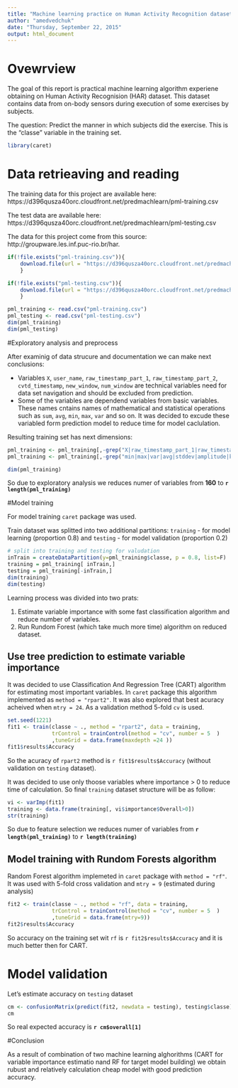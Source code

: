 ```yaml
---
title: "Machine learning practice on Human Activity Recognition dataset"
author: "amedvedchuk"
date: "Thursday, September 22, 2015"
output: html_document
---
```


# Ovewrview

The goal of this report is practical machine learning algorithm experiene obtaining on Human Activity Recognision (HAR) dataset. This dataset contains data from on-body sensors during execution of some exercises by subjects.

The question: Predict the manner in which subjects did the exercise. This is the "classe" variable in the training set.

```r
library(caret)

```

# Data retrieaving and reading

The training data for this project are available here: 
https://d396qusza40orc.cloudfront.net/predmachlearn/pml-training.csv

The test data are available here: 
https://d396qusza40orc.cloudfront.net/predmachlearn/pml-testing.csv

The data for this project come from this source: http://groupware.les.inf.puc-rio.br/har.

```r
if(!file.exists("pml-training.csv")){
    download.file(url = "https://d396qusza40orc.cloudfront.net/predmachlearn/pml-training.csv", destfile = "pml-training.csv")
    }

if(!file.exists("pml-testing.csv")){
    download.file(url = "https://d396qusza40orc.cloudfront.net/predmachlearn/pml-testing.csv", destfile = "pml-testing.csv")
    }
```

```r
pml_training <- read.csv("pml-training.csv")
pml_testing <- read.csv("pml-testing.csv")
dim(pml_training)
dim(pml_testing)
```


#Exploratory analysis and preprocess

After examinig of data strucure and documentation we can make next conclusions:
 
 - Variables `X`, `user_name`, `raw_timestamp_part_1`, `raw_timestamp_part_2`, `cvtd_timestamp`, `new_window`, `num_window` are technical variables need for data set navigation and should be excluded from prediction.
 - Some of the variables are dependend variables from basic variables. These names cntains names of mathematical and statistical operations such as `sum`, `avg`, `min`, `max`, `var` and so on. It was decided to excude these variabled form prediction model to reduce time for model caclulation.


Resulting training set has next dimensions: 
```r

pml_training <- pml_training[,-grep("X|raw_timestamp_part_1|raw_timestamp_part_2|num_window|new_window|cvtd_timestamp|user_name", names(pml_training))]
pml_training <- pml_training[,-grep("min|max|var|avg|stddev|amplitude|kurtosis|skewness", names(pml_training))]

dim(pml_training)

```

So due to exploratory analysis we reduces numer of variables from **160** to **`r length(pml_training)`**


#Model training

For model training `caret` package was used.

Train dataset was splitted into two additional partitions: `training` - for model learning (proportion 0.8) and `testing` - for model validation (proportion 0.2)

```r
# split into training and testing for valudation
inTrain = createDataPartition(y=pml_training$classe, p = 0.8, list=F)
training = pml_training[ inTrain,]
testing = pml_training[-inTrain,]
dim(training)
dim(testing)

```

Learning process was divided into two prats: 

1. Estimate variable importance with some fast classification algorithm and reduce number of variables.
2. Run Rundom Forest (which take much more time) algorithm on reduced dataset.

## Use tree prediction to estimate variable importance

It was decided to use Classification And Regression Tree (CART) algorithm for estimating most important variables.
In `caret` package this algorithm implemented as `method = "rpart2"`. It was also explored that best acuracy acheived when `mtry = 24`. As a validation method 5-fold `cv` is used.

```r
set.seed(1221)
fit1 <- train(classe ~ ., method = "rpart2", data = training, 
              trControl = trainControl(method = "cv", number = 5  )
              ,tuneGrid = data.frame(maxdepth =24 ))
fit1$results$Accuracy
```

So the acuracy of `rpart2` method is `r fit1$results$Accuracy` (without validation on `testing` dataset).

It was decided to use only thoose variables where importance > 0 to reduce time of calculation. So final `training` dataset structure will be as follow:

```r
vi <- varImp(fit1)
training <- data.frame(training[, vi$importance$Overall>0])
str(training)
```

So due to feature selection we reduces numer of variables from  **`r length(pml_training)`** to **`r length(training)`**

## Model training with Rundom Forests algorithm

Random Forest algorithm implemeted in `caret` package with `method = "rf"`. It was used with 5-fold cross validation and `mtry = 9` (estimated during analysis)

```r

fit2 <- train(classe ~ ., method = "rf", data = training, 
              trControl = trainControl(method = "cv", number = 5  )
              ,tuneGrid = data.frame(mtry=9))
fit2$results$Accuracy
```

So accuracy on the training set wit `rf` is `r fit2$results$Accuracy` and it is much better then for CART.

# Model validation 

Let's estimate accuracy on `testing` dataset 

```r
cm <- confusionMatrix(predict(fit2, newdata = testing), testing$classe)
cm
```

So real expected accuracy is **`r cm$overall[1]`** 

#Conclusion

As a result of combination of two machine learning alghorithms (CART for variable importance estimatio nand RF for target model building) we obtain rubust and relatively calculation cheap model with good prediction accuracy.
